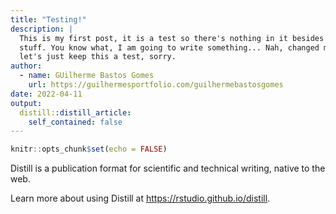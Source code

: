 ```yaml
---
title: "Testing!"
description: |
  This is my first post, it is a test so there's nothing in it besides text and
  stuff. You know what, I am going to write something... Nah, changed my mind,
  let's just keep this a test, sorry.
author:
  - name: GUilherme Bastos Gomes
    url: https://guilhermesportfolio.com/guilhermebastosgomes
date: 2022-04-11
output:
  distill::distill_article:
    self_contained: false
---
```



```r
knitr::opts_chunk$set(echo = FALSE)
```

Distill is a publication format for scientific and technical writing, native to the web.

Learn more about using Distill at <https://rstudio.github.io/distill>.


